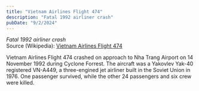 ```yaml
---
title: "Vietnam Airlines Flight 474"
description: "Fatal 1992 airliner crash"
pubDate: "9/2/2024"
---
```


*Fatal 1992 airliner crash*  
Source (Wikipedia): [Vietnam Airlines Flight 474][1]

Vietnam Airlines Flight 474 crashed on approach to Nha Trang Airport on 14 November 1992 during Cyclone Forrest. The aircraft was a Yakovlev Yak-40 registered VN-A449, a three-engined jet airliner built in the Soviet Union in 1976. One passenger survived, while the other 24 passengers and six crew were killed.

[1]: https://en.wikipedia.org/wiki/Vietnam_Airlines_Flight_474
